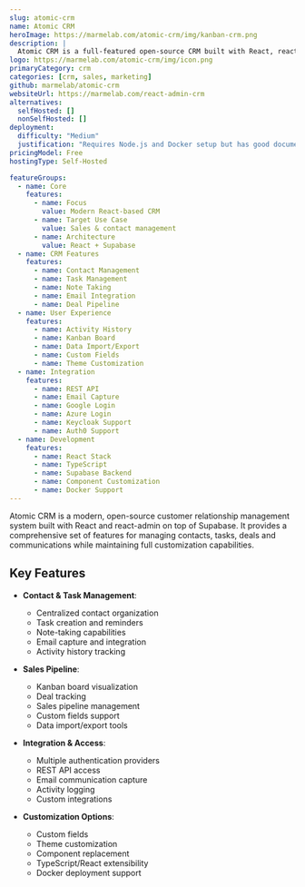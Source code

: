 ```yaml
---
slug: atomic-crm
name: Atomic CRM
heroImage: https://marmelab.com/atomic-crm/img/kanban-crm.png
description: |
  Atomic CRM is a full-featured open-source CRM built with React, react-admin, and Supabase, offering contact management, task tracking, email integration, deal pipeline visualization and extensive customization capabilities.
logo: https://marmelab.com/atomic-crm/img/icon.png
primaryCategory: crm
categories: [crm, sales, marketing]
github: marmelab/atomic-crm
websiteUrl: https://marmelab.com/react-admin-crm
alternatives:
  selfHosted: []
  nonSelfHosted: []
deployment:
  difficulty: "Medium"
  justification: "Requires Node.js and Docker setup but has good documentation and installation guides."
pricingModel: Free
hostingType: Self-Hosted

featureGroups:
  - name: Core
    features:
      - name: Focus
        value: Modern React-based CRM
      - name: Target Use Case
        value: Sales & contact management
      - name: Architecture
        value: React + Supabase
  - name: CRM Features
    features:
      - name: Contact Management
      - name: Task Management
      - name: Note Taking
      - name: Email Integration
      - name: Deal Pipeline
  - name: User Experience
    features:
      - name: Activity History
      - name: Kanban Board
      - name: Data Import/Export
      - name: Custom Fields
      - name: Theme Customization
  - name: Integration
    features:
      - name: REST API
      - name: Email Capture
      - name: Google Login
      - name: Azure Login
      - name: Keycloak Support
      - name: Auth0 Support
  - name: Development
    features:
      - name: React Stack
      - name: TypeScript
      - name: Supabase Backend
      - name: Component Customization
      - name: Docker Support
---
```


Atomic CRM is a modern, open-source customer relationship management system built with React and react-admin on top of Supabase. It provides a comprehensive set of features for managing contacts, tasks, deals and communications while maintaining full customization capabilities.

## Key Features

- **Contact & Task Management**:

  - Centralized contact organization
  - Task creation and reminders
  - Note-taking capabilities
  - Email capture and integration
  - Activity history tracking

- **Sales Pipeline**:

  - Kanban board visualization
  - Deal tracking
  - Sales pipeline management
  - Custom fields support
  - Data import/export tools

- **Integration & Access**:

  - Multiple authentication providers
  - REST API access
  - Email communication capture
  - Activity logging
  - Custom integrations

- **Customization Options**:
  - Custom fields
  - Theme customization
  - Component replacement
  - TypeScript/React extensibility
  - Docker deployment support
